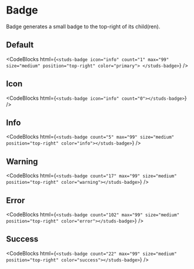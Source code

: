 # Badge

Badge generates a small badge to the top-right of its child(ren).

## Default

<studs-badge
  icon="info"
  count="1"
  max="99"
  size="medium"
  position="top-right"
  color="primary">
</studs-badge>

<CodeBlocks
  html={`
<studs-badge
  icon="info"
  count="1"
  max="99"
  size="medium"
  position="top-right"
  color="primary">
</studs-badge>
  `}
/>

## Icon

<studs-badge icon="info" count="0"></studs-badge>

<CodeBlocks
  html={`
<studs-badge icon="info" count="0"></studs-badge>
  `}
/>

## Info

<studs-badge count="5" max="99" size="medium" position="top-right" color="info"></studs-badge>

<CodeBlocks
  html={`
<studs-badge count="5" max="99" size="medium" position="top-right" color="info"></studs-badge>
  `}
/>

## Warning

<studs-badge count="17" max="99" size="medium" position="top-right" color="warning"></studs-badge>

<CodeBlocks
  html={`
<studs-badge count="17" max="99" size="medium" position="top-right" color="warning"></studs-badge>
  `}
/>

## Error

<studs-badge count="102" max="99" size="medium" position="top-right" color="error"></studs-badge>

<CodeBlocks
  html={`
<studs-badge count="102" max="99" size="medium" position="top-right" color="error"></studs-badge>
  `}
/>

## Success

<studs-badge count="22" max="99" size="medium" position="top-right" color="success"></studs-badge>

<CodeBlocks
  html={`
<studs-badge count="22" max="99" size="medium" position="top-right" color="success"></studs-badge>
  `}
/>
